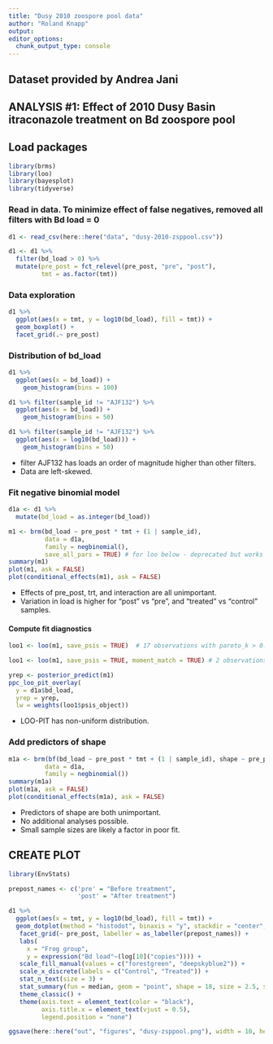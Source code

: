 ```yaml
---
title: "Dusy 2010 zoospore pool data"
author: "Roland Knapp"
output: 
editor_options: 
  chunk_output_type: console
---
```

## Dataset provided by Andrea Jani

## ANALYSIS #1: Effect of 2010 Dusy Basin itraconazole treatment on Bd zoospore pool
## Load packages
```r
library(brms)
library(loo)
library(bayesplot)
library(tidyverse)
```

### Read in data. To minimize effect of false negatives, removed all filters with Bd load = 0
```r
d1 <- read_csv(here::here("data", "dusy-2010-zsppool.csv"))
```
```r
d1 <- d1 %>% 
  filter(bd_load > 0) %>% 
  mutate(pre_post = fct_relevel(pre_post, "pre", "post"),
         tmt = as.factor(tmt))
```

### Data exploration
```r
d1 %>% 
  ggplot(aes(x = tmt, y = log10(bd_load), fill = tmt)) +
  geom_boxplot() +
  facet_grid(.~ pre_post)
```

### Distribution of bd_load 
```r
d1 %>%
  ggplot(aes(x = bd_load)) +
    geom_histogram(bins = 100)
```
```r
d1 %>% filter(sample_id != "AJF132") %>%
  ggplot(aes(x = bd_load)) +
    geom_histogram(bins = 50)
```
```r
d1 %>% filter(sample_id != "AJF132") %>%
  ggplot(aes(x = log10(bd_load))) +
    geom_histogram(bins = 50)
```
* filter AJF132 has loads an order of magnitude higher than other filters. 
* Data are left-skewed. 

### Fit negative binomial model
```r
d1a <- d1 %>% 
  mutate(bd_load = as.integer(bd_load))
```
```r
m1 <- brm(bd_load ~ pre_post * tmt + (1 | sample_id),
          data = d1a,
          family = negbinomial(),
          save_all_pars = TRUE) # for loo below - deprecated but works (new format "save_pars(all = TRUE)" produces error)
summary(m1)
plot(m1, ask = FALSE)
plot(conditional_effects(m1), ask = FALSE)
```
* Effects of pre_post, trt, and interaction are all unimportant.
* Variation in load is higher for "post" vs "pre", and "treated" vs "control" samples.

#### Compute fit diagnostics
```r
loo1 <- loo(m1, save_psis = TRUE)  # 17 observations with pareto_k > 0.7
```
```r
loo1 <- loo(m1, save_psis = TRUE, moment_match = TRUE) # 2 observations with pareto_k > 0
```
```r
yrep <- posterior_predict(m1)
ppc_loo_pit_overlay(
  y = d1a$bd_load, 
  yrep = yrep,
  lw = weights(loo1$psis_object))
```
* LOO-PIT has non-uniform distribution.

### Add predictors of shape
```r
m1a <- brm(bf(bd_load ~ pre_post * tmt + (1 | sample_id), shape ~ pre_post + tmt),
          data = d1a,
          family = negbinomial())
summary(m1a)
plot(m1a, ask = FALSE)
plot(conditional_effects(m1a), ask = FALSE)
```
* Predictors of shape are both unimportant.
* No additional analyses possible. 
* Small sample sizes are likely a factor in poor fit. 

## CREATE PLOT 
```r
library(EnvStats)
```
```r
prepost_names <- c('pre' = "Before treatment",
                   'post' = "After treatment")
```
```r
d1 %>% 
  ggplot(aes(x = tmt, y = log10(bd_load), fill = tmt)) +
  geom_dotplot(method = "histodot", binaxis = "y", stackdir = "center", stackratio = 1, dotsize = 0.8, stroke = 0.5) + 
   facet_grid(~ pre_post, labeller = as_labeller(prepost_names)) +
   labs(
     x = "Frog group", 
     y = expression("Bd load"~(log[10]("copies")))) +
   scale_fill_manual(values = c("forestgreen", "deepskyblue2")) +
   scale_x_discrete(labels = c("Control", "Treated")) +
   stat_n_text(size = 3) + 
   stat_summary(fun = median, geom = "point", shape = 18, size = 2.5, show.legend = FALSE) +
   theme_classic() +
   theme(axis.text = element_text(color = "black"),
         axis.title.x = element_text(vjust = 0.5),
         legend.position = "none")
```
```r
ggsave(here::here("out", "figures", "dusy-zsppool.png"), width = 10, height = 10, units = "cm")
```



